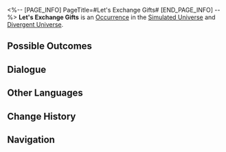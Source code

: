 <%-- [PAGE_INFO]
PageTitle=#Let's Exchange Gifts#
[END_PAGE_INFO] --%>
{{Stub}}
{{Simulated Universe Event Infobox
|id            = 13801
|title         = 
|image         = Occurrence Trade.png
|domains_su    = Unknown
|domains_swarm = Unknown
|domains_gng   = Unknown
|domains_du    = Unknown
|domains_und   = Unknown
|requirements  = 
|prev          = 
|next          = 
|characters    = 
|factions      = 
|order         = 094
|order_du      = 036
}}
'''Let's Exchange Gifts''' is an [[Divergent Universe/Occurrence|Occurrence]] in the [[Simulated Universe]] and [[Divergent Universe]].

==Possible Outcomes==
{{Possible Outcomes
|choice_1 = Exchange your memories.
|result_1 = Discard a 3-star Blessing and obtain three random 2-star Blessings.
|path_1   = Remembrance
|modes_1  = swarm

|choice_2 = Throw out your story! Then loot the "Fun Experiences" from the car.
|result_2 = Discard 1 Blessing of The Hunt and Enhance up to 4 random Blessing(s) of The Hunt.
|path_2   = The Hunt
|modes_2  = swarm

|choice_3 = Blessing Reforge
|result_3 = Discard a 3-star Blessing, and obtain a 3-star Blessing.
|modes_3  = gng,su,swarm

|choice_4 = Blessing Exchange
|result_4 = Discard 1 Blessing of 1- to 2-star rarity, and obtain 1 Blessing of 1- to 3-star rarity.
|modes_4  = gng,su,swarm

|choice_5 = Overwrite Equation.
|result_5 = Discard 1 random Equation(s) of 2-star rarity and obtain 1 random Equation(s) of 3-star rarity.
|modes_5  = du

|choice_6 = Reforge Blessing.
|result_6 = Discard 1 Blessing(s) of 1- to 2-star rarity and obtain 3 random Blessing(s) required by the Equation.
|modes_6  = du

|choice_7 = Overwrite Component.
|result_7 = Discard 1 Component(s) of 1-star rarity and obtain 6 Component(s) of 1-star rarity.
|modes_7  = und

|choice_8 = Exchange Component.
|result_8 = Discard 1 Component(s) of 1-star rarity and obtain 1 Scepter(s) of 2-star rarity.
|modes_8  = und

|choice_9 = Leave
|result_9 = You're not interested.
}}
<!--
==Gameplay Notes==
* 
-->
==Dialogue==
{{Dialogue Start}}
:{{tx}}
{{Dialogue End}}

==Other Languages==
{{Other Languages
|en   = Let's Exchange Gifts
|zhs  = 来交换礼物吧
|zht  = 來交換禮物吧
|ja   = プレゼントを{{Rubi|交換|こうかん}}しようよ
|ko   = 선물 교환하자
|es   = ¡Intercambiemos regalos!
|fr   = Échange de cadeaux
|ru   = Обмен подарками
|th   = มาแลกของขวัญกันเถอะ
|vi   = Đến đổi quà nào
|de   = Gabentausch
|id   = Ayo tukaran hadiah
|pt   = Vamos Trocar Presentes
}}

==Change History==
{{Change History|1.0}}

==Navigation==
{{Occurrence Navbox}}